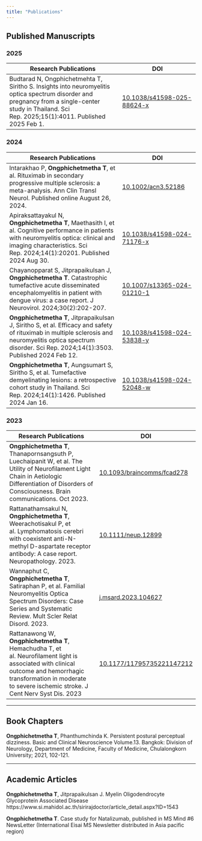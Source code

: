 ---
title: "Publications"
---

## Published Manuscripts

### 2025

|Research Publications                         |             DOI               |
|----------------------------------------------|-------------------------------|
Budtarad N, Ongphichetmehta T, Siritho S. Insights into neuromyelitis optica spectrum disorder and pregnancy from a single-center study in Thailand. Sci Rep. 2025;15(1):4011. Published 2025 Feb 1. |  [10.1038/s41598-025-88624-x](https://www.nature.com/articles/s41598-025-88624-x)

### 2024

|Research Publications                         |             DOI               |
|----------------------------------------------|-------------------------------|
|Intarakhao P, **Ongphichetmetha T**, et al. Rituximab in secondary progressive multiple sclerosis: a meta-analysis. Ann Clin Transl Neurol. Published online August 26, 2024.| [10.1002/acn3.52186](https://onlinelibrary.wiley.com/doi/10.1002/acn3.52186) |
|Apiraksattayakul N, **Ongphichetmetha T**, Maethasith I, et al. Cognitive performance in patients with neuromyelitis optica: clinical and imaging characteristics. Sci Rep. 2024;14(1):20201. Published 2024 Aug 30.| [10.1038/s41598-024-71176-x](https://www.nature.com/articles/s41598-024-71176-x) |
|Chayanopparat S, Jitprapaikulsan J, **Ongphichetmetha T**. Catastrophic tumefactive acute disseminated encephalomyelitis in patient with dengue virus: a case report. J Neurovirol. 2024;30(2):202-207.| [10.1007/s13365-024-01210-1](https://link.springer.com/article/10.1007/s13365-024-01210-1) |
|**Ongphichetmetha T**, Jitprapaikulsan J, Siritho S, et al. Efficacy and safety of rituximab in multiple sclerosis and neuromyelitis optica spectrum disorder. Sci Rep. 2024;14(1):3503. Published 2024 Feb 12.| [10.1038/s41598-024-53838-y](https://www.nature.com/articles/s41598-024-53838-y) |
|**Ongphichetmetha T**, Aungsumart S, Siritho S, et al. Tumefactive demyelinating lesions: a retrospective cohort study in Thailand. Sci Rep. 2024;14(1):1426. Published 2024 Jan 16.| [10.1038/s41598-024-52048-w](https://www.nature.com/articles/s41598-024-52048-w) |

### 2023

|Research Publications                         |             DOI               |
|----------------------------------------------|-------------------------------|
|**Ongphichetmetha T**, Thanapornsangsuth P, Luechaipanit W, et al. The Utility of Neurofilament Light Chain in Aetiologic Differentiation of Disorders of Consciousness. Brain communications. Oct 2023.| [10.1093/braincomms/fcad278](https://academic.oup.com/braincomms/article/5/6/fcad278/7321530) |
|Rattanathamsakul N, **Ongphichetmetha T**, Weerachotisakul P, et al. Lymphomatosis cerebri with coexistent anti-N-methyl D-aspartate receptor antibody: A case report. Neuropathology. 2023.| [10.1111/neup.12899](https://onlinelibrary.wiley.com/doi/abs/10.1111/neup.12899) |
|Wannaphut C, **Ongphichetmetha T**, Satiraphan P, et al. Familial Neuromyelitis Optica Spectrum Disorders: Case Series and Systematic Review. Mult Scler Relat Disord. 2023.| [j.msard.2023.104627](https://www.sciencedirect.com/science/article/abs/pii/S2211034823001311) |
|Rattanawong W, **Ongphichetmetha T**, Hemachudha T, et al. Neurofilament light is associated with clinical outcome and hemorrhagic transformation in moderate to severe ischemic stroke. J Cent Nerv Syst Dis. 2023| [10.1177/11795735221147212](https://journals.sagepub.com/doi/10.1177/11795735221147212?url_ver=Z39.88-2003&rfr_id=ori:rid:crossref.org&rfr_dat=cr_pub%20%200pubmed) |

----

## Book Chapters

**Ongphichetmetha T**, Phanthumchinda K. Persistent postural perceptual dizziness. Basic and Clinical Neuroscience Volume.13. Bangkok: Division of Neurology, Department of Medicine, Faculty of Medicine, Chulalongkorn University; 2021, 102-121.

----

## Academic Articles

**Ongphichetmetha T**, Jitprapaikulsan J. Myelin Oligodendrocyte Glycoprotein Associated Disease https://www.si.mahidol.ac.th/sirirajdoctor/article_detail.aspx?ID=1543  

**Ongphichetmetha T**. Case study for Natalizumab, published in MS Mind #6 NewsLetter (International Eisai MS Newsletter distributed in Asia pacific region)
